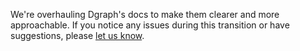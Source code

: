 <Info>

We're overhauling Dgraph's docs to make them clearer and more approachable. If
you notice any issues during this transition or have suggestions, please
[let us know]({variables.repos.docs}/issues).

</Info>
